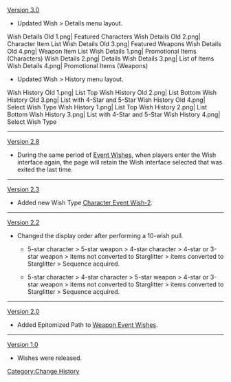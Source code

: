 [[Version 3.0]]
* Updated Wish > Details menu layout.<gallery>
Wish Details Old 1.png|{{Color|Old}} Featured Characters
Wish Details Old 2.png|{{Color|Old}} Character Item List
Wish Details Old 3.png|{{Color|Old}} Featured Weapons
Wish Details Old 4.png|{{Color|Old}} Weapon Item List
Wish Details 1.png|{{Color|New}} Promotional Items (Characters)
Wish Details 2.png|{{Color|New}} Details
Wish Details 3.png|{{Color|New}} List of Items
Wish Details 4.png|{{Color|New}} Promotional Items (Weapons)
</gallery>
* Updated Wish > History menu layout.<gallery>
Wish History Old 1.png|{{Color|Old}} List Top
Wish History Old 2.png|{{Color|Old}} List Bottom
Wish History Old 3.png|{{Color|Old}} List with 4-Star and 5-Star
Wish History Old 4.png|{{Color|Old}} Select Wish Type
Wish History 1.png|{{Color|New}} List Top
Wish History 2.png|{{Color|New}} List Bottom
Wish History 3.png|{{Color|New}} List with 4-Star and 5-Star
Wish History 4.png|{{Color|New}} Select Wish Type
</gallery>
----
[[Version 2.8]]
* During the same period of [[Event Wishes]], when players enter the Wish interface again, the page will retain the Wish interface selected that was exited the last time.
----
[[Version 2.3]]
* Added new Wish Type [[Character Event Wish-2]].
----
[[Version 2.2]]
* Changed the display order after performing a 10-wish pull.
** {{Color|New|New Order:}} 5-star character > 5-star weapon > 4-star character > 4-star or 3-star weapon > items not converted to Starglitter > items converted to Starglitter > Sequence acquired.
** {{Color|Old|Old Order:}} 5-star character > 4-star character > 5-star weapon > 4-star or 3-star weapon > items not converted to Starglitter > items converted to Starglitter > Sequence acquired.
----
[[Version 2.0]]
* Added Epitomized Path to [[Weapon Event Wishes]].
----
[[Version 1.0]]
* Wishes were released.
<noinclude>[[Category:Change History]]</noinclude>